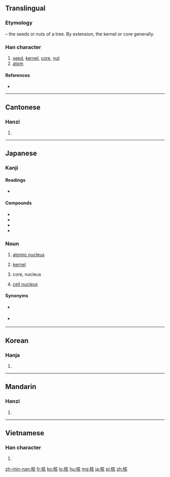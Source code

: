 {{also|覈}}
==Translingual==
===Etymology===
{{Han compound|木|t1=tree|亥|ls=psc|c1=s|c2=p}} – the seeds or nuts of a tree. By extension, the kernel or core generally.

===Han character===
{{Han char|rn=75|rad=木|as=06|sn=10|four=4098<sub>2</sub>|canj=木卜女人 (DYVO)}}

# [[seed]], [[kernel]], [[core]], [[nut]]
# [[atom]]

====References====
* {{Han ref|kx=0524.040|dkj=14743|dj=0912.070|hdz=21206.040|uh=6838|ud=26680|bh=AED6|bd=44758}}

----

==Cantonese==

===Hanzi===
{{yue-hanzi|jyut=|y=hat6, wat6}}

# {{defn|lang=yue|sort=木06}}

----

==Japanese==

===Kanji===
{{ja-kanji|grade=c|rs=木06}}

====Readings====
* {{ja-readings|on=[[かく]] (kaku)|kun=[[さね]] (sane)}}

====Compounds====
* {{ja-r|原子核|gloss=[[atomic nucleus]]|げんし かく}}
* {{ja-r|細胞核|gloss=[[cell nucleus]]|さいぼう かく}}
* {{ja-r|核実験|gloss=[[nuclear]] [[test]]|かく じっけん}}
* {{ja-r|核兵器|gloss=[[nuclear]] [[weapons]]|かく へいき}}

===Noun===
{{ja-noun|かく}}

# [[atomic nucleus]]
# {{context|algebra|lang=ja|sort=かく}} [[kernel]]
# {{context|astronomy|lang=ja|sort=かく}} core, nucleus
# [[cell nucleus]]

====Synonyms====
* {{sense|atomic nucleus}} {{ja-r|原子核|げんし かく}}
* {{sense|cell nucleus}} {{ja-r|細胞核|さいぼう かく}}
----

==Korean==

===Hanja===
{{ko-hanja|hangeul=[[핵]], [[홀]]|eumhun=|rv=haek, hol|mr=haek, hol|y=hayk, hol}}

# {{defn|lang=ko|sort=木06}}

----

==Mandarin==

===Hanzi===
{{cmn-hanzi|pin=[[hé]] ([[he2]]), [[hú]] ([[hu2]])|wg=ho<sup>2</sup>, hu<sup>2</sup>}}

# {{defn|lang=cmn|sort=木06}}

----

==Vietnamese==

===Han character===
{{vi-hantu|[[hạch]], [[cây]], [[cơi]], [[hột]]|rs=木06}}

# {{defn|lang=vi|sort=木06}}

[[zh-min-nan:核]]
[[fr:核]]
[[ko:核]]
[[lo:核]]
[[hu:核]]
[[mg:核]]
[[ja:核]]
[[pl:核]]
[[zh:核]]